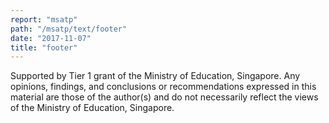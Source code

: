 ```yaml
---
report: "msatp"
path: "/msatp/text/footer"
date: "2017-11-07"
title: "footer"
---
```


Supported by Tier 1 grant of the Ministry of Education, Singapore. Any opinions, findings, and conclusions or recommendations expressed in this material are those of the author(s) and do not necessarily reflect the views of the Ministry of Education, Singapore.
